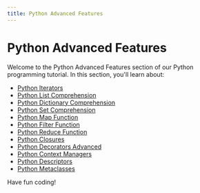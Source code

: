 ```yaml
---
title: Python Advanced Features
---
```


# Python Advanced Features

Welcome to the Python Advanced Features section of our Python programming tutorial. In this section, you'll learn about:

- [Python Iterators](./0-python-iterators.mdx)
- [Python List Comprehension](./1-python-list-comprehension.mdx)
- [Python Dictionary Comprehension](./2-python-dictionary-comprehension.mdx)
- [Python Set Comprehension](./3-python-set-comprehension.mdx)
- [Python Map Function](./4-python-map-function.mdx)
- [Python Filter Function](./5-python-filter-function.mdx)
- [Python Reduce Function](./6-python-reduce-function.mdx)
- [Python Closures](./7-python-closures.mdx)
- [Python Decorators Advanced](./8-python-decorators-advanced.mdx)
- [Python Context Managers](./9-python-context-managers.mdx)
- [Python Descriptors](./10-python-descriptors.mdx)
- [Python Metaclasses](./11-python-metaclasses.mdx)

Have fun coding!